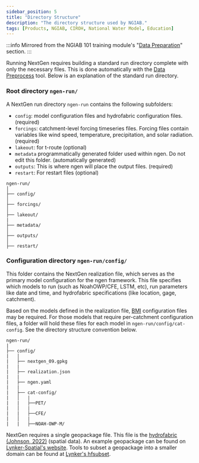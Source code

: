 ```yaml
---
sidebar_position: 5
title: "Directory Structure"
description: "The directory structure used by NGIAB."
tags: [Products, NGIAB, CIROH, National Water Model, Education]
---
```


:::info
Mirrored from the NGIAB 101 training module's "[Data Preparation](https://docs.ciroh.org/training-NGIAB-101/data-preparation.html)" section.
:::

Running NextGen requires building a standard run directory complete with only the necessary files. This is done automatically with the [Data Preprocess](/docs/products/ngiab/components/ngiab-preprocessor) tool. Below is an explanation of the standard run directory.

### Root directory `ngen-run/`

A NextGen run directory `ngen-run` contains the following subfolders:

- `config`:  model configuration files and hydrofabric configuration files. (required)
- `forcings`: catchment-level forcing timeseries files. Forcing files contain variables like wind speed, temperature, precipitation, and solar radiation. (required)
- `lakeout`: for t-route  (optional)
- `metadata` programmatically generated folder used within ngen. Do not edit this folder. (automatically generated)
- `outputs`: This is where ngen will place the output files. (required)
- `restart`: For restart files (optional)

```
ngen-run/
│
├── config/
│
├── forcings/
│
├── lakeout/
|
├── metadata/
│
├── outputs/
│
├── restart/
```
 
### Configuration directory `ngen-run/config/`
This folder contains the NextGen realization file, which serves as the primary model configuration for the ngen framework. This file specifies which models to run (such as NoahOWP/CFE, LSTM, etc), run parameters like date and time, and hydrofabric specifications (like location, gage, catchment).

Based on the models defined in the realization file, [BMI](https://bmi.csdms.io/en/stable/index.html) configuration files may be required. For those models that require per-catchment configuration files, a folder will hold these files for each model in `ngen-run/config/cat-config`. See the directory structure convention below.

```
ngen-run/
|
├── config/
|   │
|   ├── nextgen_09.gpkg
|   |
|   ├── realization.json
|   |
|   ├── ngen.yaml
|   |
|   ├── cat-config/
|   │   |
|   |   ├──PET/
|   │   |
|   |   ├──CFE/
|   │   |
|   |   ├──NOAH-OWP-M/
```

NextGen requires a single geopackage file. This file is the [hydrofabric (Johnson, 2022)](https://mikejohnson51.github.io/hyAggregate/) (spatial data). An example geopackage can be found on [Lynker-Spatial's website](https://www.lynker-spatial.com/data?path=hydrofabric%2Fv2.2%2F). Tools to subset a geopackage into a smaller domain can be found at [Lynker's hfsubset](https://github.com/LynkerIntel/hfsubset). 